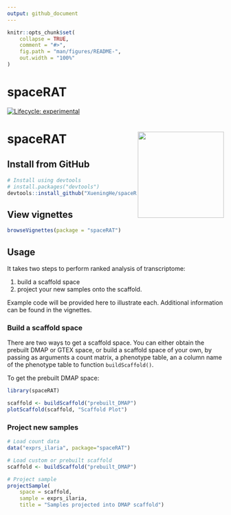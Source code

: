 ```yaml
---
output: github_document
---
```


<!-- README.md is generated from README.Rmd. Please edit that file -->

```r
knitr::opts_chunk$set(
    collapse = TRUE,
    comment = "#>",
    fig.path = "man/figures/README-",
    out.width = "100%"
)
```

# spaceRAT

<!-- badges: start -->
[![Lifecycle: experimental](https://img.shields.io/badge/lifecycle-experimental-orange.svg)](https://www.tidyverse.org/lifecycle/#experimental)
<!-- badges: end -->

# spaceRAT <img src="inst/spaceRAT.png" width="200" align="right" />

## Install from GitHub
``` r
# Install using devtools
# install.packages("devtools")
devtools::install_github("XueningHe/spaceRAT", build_vignettes = TRUE)
```

## View vignettes

``` r
browseVignettes(package = "spaceRAT")
```

## Usage

It takes two steps to perform ranked analysis of transcriptome:

1. build a scaffold space
2. project your new samples onto the scaffold. 

Example code will be provided here to illustrate each.
Additional information can be found in the vignettes.

### Build a scaffold space

There are two ways to get a scaffold space.
You can either obtain the prebuilt DMAP or GTEX space, or build a
scaffold space of your own, by passing as arguments a count matrix,
a phenotype table, an a column name of the phenotype table
to function `buildScaffold()`.  
  
To get the prebuilt DMAP space:
```r
library(spaceRAT)

scaffold <- buildScaffold("prebuilt_DMAP")
plotScaffold(scaffold, "Scaffold Plot")
```


### Project new samples


```r
# Load count data
data("exprs_ilaria", package="spaceRAT")

# Load custom or prebuilt scaffold
scaffold <- buildScaffold("prebuilt_DMAP")

# Project sample
projectSample(
    space = scaffold,
    sample = exprs_ilaria,
    title = "Samples projected into DMAP scaffold")
```

